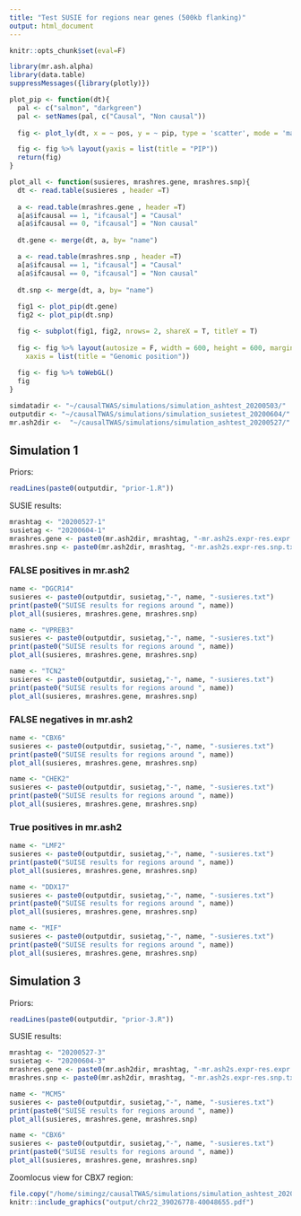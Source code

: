 ```yaml
---
title: "Test SUSIE for regions near genes (500kb flanking)"
output: html_document
---
```


```r
knitr::opts_chunk$set(eval=F)
```

```r
library(mr.ash.alpha)
library(data.table)
suppressMessages({library(plotly)})

plot_pip <- function(dt){
  pal <- c("salmon", "darkgreen")
  pal <- setNames(pal, c("Causal", "Non causal"))
  
  fig <- plot_ly(dt, x = ~ pos, y = ~ pip, type = 'scatter', mode = 'markers', color = ~ ifcausal, colors = pal, text = ~paste("Name: ", name))

  fig <- fig %>% layout(yaxis = list(title = "PIP"))
  return(fig)
}

plot_all <- function(susieres, mrashres.gene, mrashres.snp){
  dt <- read.table(susieres , header =T)
  
  a <- read.table(mrashres.gene , header =T)
  a[a$ifcausal == 1, "ifcausal"] = "Causal"
  a[a$ifcausal == 0, "ifcausal"] = "Non causal"
  
  dt.gene <- merge(dt, a, by= "name")

  a <- read.table(mrashres.snp , header =T)
  a[a$ifcausal == 1, "ifcausal"] = "Causal"
  a[a$ifcausal == 0, "ifcausal"] = "Non causal"
  
  dt.snp <- merge(dt, a, by= "name")
  
  fig1 <- plot_pip(dt.gene)
  fig2 <- plot_pip(dt.snp)

  fig <- subplot(fig1, fig2, nrows= 2, shareX = T, titleY = T)
  
  fig <- fig %>% layout(autosize = F, width = 600, height = 600, margin = 0.02,
    xaxis = list(title = "Genomic position"))
  
  fig <- fig %>% toWebGL()
  fig
}

```


```r
simdatadir <- "~/causalTWAS/simulations/simulation_ashtest_20200503/"
outputdir <- "~/causalTWAS/simulations/simulation_susietest_20200604/"
mr.ash2dir <-  "~/causalTWAS/simulations/simulation_ashtest_20200527/"
```

## Simulation 1
Priors:
```r
readLines(paste0(outputdir, "prior-1.R"))
```

SUSIE results:
```r
mrashtag <- "20200527-1"
susietag <- "20200604-1"
mrashres.gene <- paste0(mr.ash2dir, mrashtag, "-mr.ash2s.expr-res.expr.txt")
mrashres.snp <- paste0(mr.ash2dir, mrashtag, "-mr.ash2s.expr-res.snp.txt")
```

### FALSE positives in mr.ash2

```r
name <- "DGCR14"
susieres <- paste0(outputdir, susietag,"-", name, "-susieres.txt")
print(paste0("SUISE results for regions around ", name))
plot_all(susieres, mrashres.gene, mrashres.snp)
```

```r
name <- "VPREB3"
susieres <- paste0(outputdir, susietag,"-", name, "-susieres.txt")
print(paste0("SUISE results for regions around ", name))
plot_all(susieres, mrashres.gene, mrashres.snp)
```

```r
name <- "TCN2"
susieres <- paste0(outputdir, susietag,"-", name, "-susieres.txt")
print(paste0("SUISE results for regions around ", name))
plot_all(susieres, mrashres.gene, mrashres.snp)
```


### FALSE negatives in mr.ash2
```r
name <- "CBX6"
susieres <- paste0(outputdir, susietag,"-", name, "-susieres.txt")
print(paste0("SUISE results for regions around ", name))
plot_all(susieres, mrashres.gene, mrashres.snp)
```

```r
name <- "CHEK2"
susieres <- paste0(outputdir, susietag,"-", name, "-susieres.txt")
print(paste0("SUISE results for regions around ", name))
plot_all(susieres, mrashres.gene, mrashres.snp)
```

### True positives in mr.ash2
```r
name <- "LMF2"
susieres <- paste0(outputdir, susietag,"-", name, "-susieres.txt")
print(paste0("SUISE results for regions around ", name))
plot_all(susieres, mrashres.gene, mrashres.snp)
```

```r
name <- "DDX17"
susieres <- paste0(outputdir, susietag,"-", name, "-susieres.txt")
print(paste0("SUISE results for regions around ", name))
plot_all(susieres, mrashres.gene, mrashres.snp)
```
```r
name <- "MIF"
susieres <- paste0(outputdir, susietag,"-", name, "-susieres.txt")
print(paste0("SUISE results for regions around ", name))
plot_all(susieres, mrashres.gene, mrashres.snp)
```

## Simulation 3
Priors:
```r
readLines(paste0(outputdir, "prior-3.R"))
```

SUSIE results:
```r
mrashtag <- "20200527-3"
susietag <- "20200604-3"
mrashres.gene <- paste0(mr.ash2dir, mrashtag, "-mr.ash2s.expr-res.expr.txt")
mrashres.snp <- paste0(mr.ash2dir, mrashtag, "-mr.ash2s.expr-res.snp.txt")
```
```r

name <- "MCM5"
susieres <- paste0(outputdir, susietag,"-", name, "-susieres.txt")
print(paste0("SUISE results for regions around ", name))
plot_all(susieres, mrashres.gene, mrashres.snp)
```

```r

name <- "CBX6"
susieres <- paste0(outputdir, susietag,"-", name, "-susieres.txt")
print(paste0("SUISE results for regions around ", name))
plot_all(susieres, mrashres.gene, mrashres.snp)
```

Zoomlocus view for CBX7 region:
```r
file.copy("/home/simingz/causalTWAS/simulations/simulation_ashtest_20200503/snp_200622_CBX7/chr22_39026778-40048655.pdf", "output")
knitr::include_graphics("output/chr22_39026778-40048655.pdf")
```
